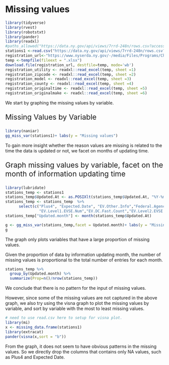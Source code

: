 # Missing values


```r
library(tidyverse)
library(rvest)
library(robotstxt)
library(pander)
library(readxl)
#paths_allowed("https://data.ny.gov/api/views/7rrd-248n/rows.csv?accessType=DOWNLOAD&sorting=true")
stations1 <-read.csv("https://data.ny.gov/api/views/7rrd-248n/rows.csv?accessType=DOWNLOAD&sorting=true")
registration_url<-"https://www.nyserda.ny.gov/-/media/Files/Programs/ChargeNY/EV-Registration-Tables.xlsx"
temp <-tempfile(fileext = ".xlsx")
download.file(registration_url, destfile=temp, mode='wb')
registration_utility <- readxl::read_excel(temp, sheet =1)
registration_zipcode <- readxl::read_excel(temp, sheet =2)
registration_model <- readxl::read_excel(temp, sheet =3)
registration_county <- readxl::read_excel(temp, sheet =4)
registration_originaltime <- readxl::read_excel(temp, sheet =5)
registration_originalmake <- readxl::read_excel(temp, sheet =6)
```


We start by graphing the missing values by variable.
<p style="font-size:23px;"> Missing Values by Variable </p>

```r
library(naniar)
gg_miss_var(stations1)+ labs(y = "Missing values")
```


To gain more insight whether the reason values are missing is related to the time the data is updated or not, we facet on months of updating time.
<p style="font-size:23px;"> Graph missing values by variable, facet on the month of information updating time</p>
```r
library(lubridate)
stations_temp <- stations1
stations_temp$Updated.At <- as.POSIXlt(stations_temp$Updated.At, "%Y-%m-%d %H:%M:%S")
stations_temp <- stations_temp  %>%
      select(c("Plus4", "Expected.Date", "EV.Other.Info","Federal.Agency.ID",
               "EV.Level1.EVSE.Num","EV.DC.Fast.Count","EV.Level2.EVSE.Num","Updated.At"))
stations_temp["Updated.month"] <- month(stations_temp$Updated.At)

g <- gg_miss_var(stations_temp,facet = Updated.month)+ labs(y = "Missing values by updating month")
g
```

The graph only plots variables that have a large proportion of missing values.

Given the proportion of data by information updating month, the number of missing values is proportional to the total number of entries for each month.
```r
stations_temp %>%
  group_by(Updated.month) %>%
  summarize(Prop=n()/nrow(stations_temp))
```

We conclude that there is no pattern for the input of missing values.


However, since some of the missing values are not captured in the above graph, we also try using the visna graph to plot the missing values by variable, and sort by variable with the most to least missing values. 


```r
# need to use read.csv here to setup for visna plot.
library(mi)
x <- missing_data.frame(stations1)
library(extracat)
pander(visna(x,sort = "b"))
```

From the graph, it does not seem to have obvious patterns in the missing values. So we directly drop the columns that contains only NA values, such as Plus4 and Expected Date.



